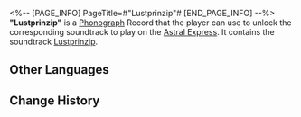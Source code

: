 <%-- [PAGE_INFO]
PageTitle=#"Lustprinzip"#
[END_PAGE_INFO] --%>
{{Item Infobox
|id          = 210311
|image       = Item Lustprinzip.png
|type        = Disk
|invCategory = Valuables
|rarity      = 3
|effect      = 
|description = A record that can be played on the Express' phonograph. It might be a chance acquisition or a gift from someone else. All sorts of memories surge up when the music plays &mdash; the smiles, encounters, touches, and the excitement of battle. Maybe that is why people still collect records even as society rapidly advances.<br />The current record contains the track "Lustprinzip."
}}
{{Description|''O, cast away all pain. Once you fall asleep, it is time to join the endless carnival.''}}
'''"Lustprinzip"''' is a [[Phonograph]] Record that the player can use to unlock the corresponding soundtrack to play on the [[Astral Express]]. It contains the soundtrack [[Lustprinzip]].

==Other Languages==
{{Other Languages
|en   = "Lustprinzip"
|zhs  = 《快乐原则》
|zht  = 《快樂原則》
|ja   = 『快楽原則』
|ko   = ≪쾌락원칙≫
|es   = Principio del placer
|fr   = «&nbsp;Lustprinzip&nbsp;»
|ru   = Lustprinzip
|th   = "Lustprinzip"
|vi   = Nguyên Tắc Vui Vẻ
|de   = „Lustprinzip“
|id   = "Lustprinzip"
|pt   = "Lustprinzip"
}}

==Change History==
{{Change History|2.0}}
